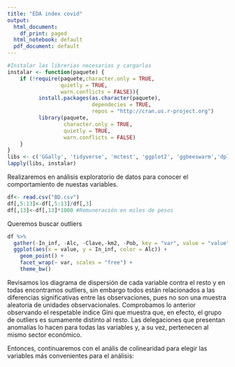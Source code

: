 ```yaml
---
title: "EDA index covid"
output:
  html_document:
    df_print: paged
  html_notebook: default
  pdf_document: default
---
```

```r
#Instalar las librerias necesarias y cargarlas
instalar <- function(paquete) {
    if (!require(paquete,character.only = TRUE,
                 quietly = TRUE, 
                 warn.conflicts = FALSE)){
          install.packages(as.character(paquete),
                           dependecies = TRUE,
                           repos = "http://cran.us.r-project.org")
          library(paquete,
                  character.only = TRUE, 
                  quietly = TRUE,
                  warn.conflicts = FALSE)
    }
}
libs <- c('GGally', 'tidyverse', 'mctest', 'ggplot2', 'ggbeeswarm','dplyr', 'plotly', 'tidyr', 'gridExtra') 
lapply(libs, instalar)
```

Realizaremos en análisis exploratorio de datos para conocer el comportamiento de nuestas variables.

```r
df<- read.csv("BD.csv")
df[,5:13]<-df[,5:13]/df[,3]
df[,13]<-df[,13]*1000 #Remuneración en miles de pesos
```

Queremos buscar outliers

```r
df %>%
  gather(-In_inf, -Alc, -Clave,-km2, -Pob, key = "var", value = "value") %>%
  ggplot(aes(x = value, y = In_inf, color = Alc)) +
    geom_point() +
    facet_wrap(~ var, scales = "free") +
    theme_bw()
```

Revisamos los diagrama de dispersión de cada variable contra el resto y en todas encontramos outliers, sin embargo todos están relacionados a las diferencias significativas entre las observaciones, pues no son una muestra aleatoria de unidades observacionales. Comprobamos lo anterior observando el respetable índice Gini que muestra que, en efecto, el grupo de outliers es sumamente distinto al resto. Las delegaciones que presentan anomalías lo hacen para todas las variables y, a su vez, pertenecen al mismo sector económico.

Entonces, continuaremos con el anális de colinearidad para elegir las variables más convenientes para el análisis:



